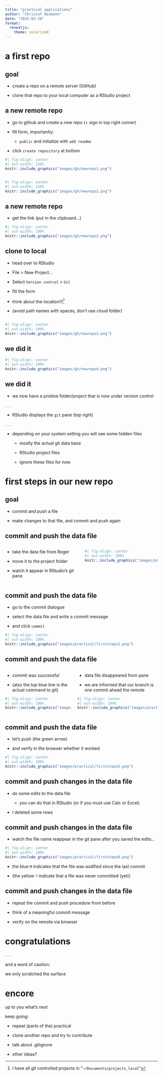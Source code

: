 ```yaml
---
title: "practical applications"
author: "Christof Neumann"
date: "2025-02-28"
format: 
  revealjs:
    theme: solarized
---
```


# a first repo {background-image="images/phylo.png" background-size="contain"}

<!-- Data source: [Olsen et al 2009](http://beheco.oxfordjournals.org/content/20/3/624) -->

## goal
  
- create a repo on a remote server (GitHub)
  
- clone that repo to your local computer as a RStudio project


## a new remote repo

- go to github and create a new repo (+ sign in top right corner)

- fill form, importantly:
  - `public` and initialize with `add readme`

- click `create repository` at bottom

```r
#| fig-align: center
#| out-width: 150%
knitr::include_graphics("images/gh/newrepo1.png")
```

## 

```r
#| fig-align: center
#| out-width: 150%
knitr::include_graphics("images/gh/newrepo1.png")
```


## a new remote repo

- get the link (put in the clipboard...)

```r
#| fig-align: center
#| out-width: 100%
knitr::include_graphics("images/gh/newrepo2.png")
```

## clone to local

- head over to RStudio

- File > New Project...

- Select `Version control` > `Git`
 
- fill the form

- think about the location!!![^irdu45]

- (avoid path names with spaces, don't use cloud folder)


[^irdu45]: I have all git controlled projects in "`~/Documents/projects_local`"

## 

```r
#| fig-align: center
#| out-width: 100%
knitr::include_graphics("images/gh/newrepo3.png")
```

## we did it

```r
#| fig-align: center
#| out-width: 100%
knitr::include_graphics("images/gh/newrepo4.png")
```


## we did it

- we now have a pristine folder/project that is now under version control

. . .

- RStudio displays the `git` pane (top right)

. . .

- depending on your system setting you will see some hidden files

  - mostly the actual git data base
  
  - RStudio project files

  - ignore these files for now
  

# first steps in our new repo {background-image="images/better-git-it.png" background-size="50%" background-position="bottom right"}

## goal
  
- commit and push a file
  
- make changes to that file, and commit and push again


## commit and push the data file

:::{.columns}
::: {.column width="50%"}
- take the data file from Roger

- move it to the project folder

- watch it appear in RStudio's git pane
:::

::: {.column width="50%"}
```r
#| fig-align: center
#| out-width: 100%
knitr::include_graphics("images/practical/firststeps1.png")
```
:::
:::


## commit and push the data file

- go to the commit dialogue

- select the data file and write a commit message

- and click `commit`

```r
#| fig-align: center
#| out-width: 100%
knitr::include_graphics("images/practical/firststeps2.png")
```

## commit and push the data file

:::{.columns}
::: {.column width="45%"}

- commit was successful

- (also the top blue line is the actual command to git)

```r
#| fig-align: center
#| out-width: 100%
knitr::include_graphics("images/practical/firststeps3.png")
```
:::

::: {.column width="55%"}

- data file disappeared from pane

- we are informed that our branch is one commit ahead the remote

```r
#| fig-align: center
#| out-width: 100%
knitr::include_graphics("images/practical/firststeps4.png")
```
:::
:::

## commit and push the data file

- let's push (the green arrow)

- and verify in the browser whether it worked

```r
#| fig-align: center
#| out-width: 100%
knitr::include_graphics("images/practical/firststeps5.png")
```


## commit and push changes in the data file

- do some edits to the data file 

  - you can do that in RStudio (or if you must use Calc or Excel)

- I deleted some rows

## commit and push changes in the data file

- watch the file name reappear in the git pane after you saved the edits...

```r
#| fig-align: center
#| out-width: 100%
knitr::include_graphics("images/practical/firststeps6.png")
```

- the blue `M` indicates that the file was `m`odified since the last commit

- (the yellow `?` indicate that a file was never committed (yet))

## commit and push changes in the data file

- repeat the commit and push procedure from before

- think of a meaningful commit message

- verify on the remote via browser


# congratulations {background-image="images/frodo.jpg" background-size="33%" background-position="right"}

. . .

and a word of caution:

we only scratched the surface

# encore

up to you what's next

keep going:

  - repeat (parts of the) practical
  
  - clone another repo and try to contribute
  
  - talk about .gitignore
  
  - other ideas? 



